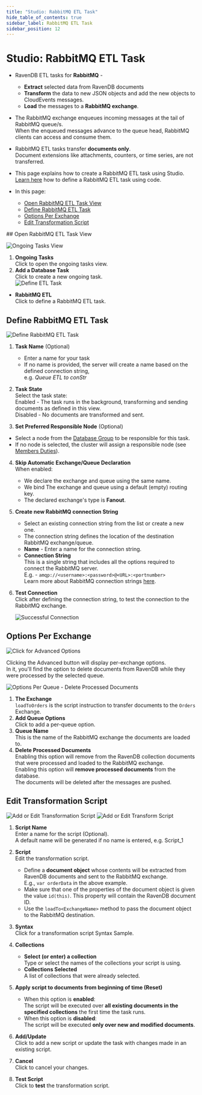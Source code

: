 ```yaml
---
title: "Studio: RabbitMQ ETL Task"
hide_table_of_contents: true
sidebar_label: RabbitMQ ETL Task
sidebar_position: 12
---
```



# Studio: RabbitMQ ETL Task
<Admonition type="note" title="">

* RavenDB ETL tasks for **RabbitMQ** -  
   * **Extract** selected data from RavenDB documents  
   * **Transform** the data to new JSON objects and add the new objects to CloudEvents messages.  
   * **Load** the messages to a **RabbitMQ exchange**.  
* The RabbitMQ exchange enqueues incoming messages at the tail of RabbitMQ queue/s.  
  When the enqueued messages advance to the queue head, RabbitMQ clients can access and consume them.  
* RabbitMQ ETL tasks transfer **documents only**.  
  Document extensions like attachments, counters, or time series, are not transferred.  
* This page explains how to create a RabbitMQ ETL task using Studio.  
  [Learn here](../../../../server/ongoing-tasks/etl/queue-etl/rabbit-mq.mdx) how to define a RabbitMQ ETL task using code.  

* In this page:  
  * [Open RabbitMQ ETL Task View](../../../../studio/database/tasks/ongoing-tasks/rabbitmq-etl-task.mdx#open-rabbitmq-etl-task-view)  
  * [Define RabbitMQ ETL Task](../../../../studio/database/tasks/ongoing-tasks/rabbitmq-etl-task.mdx#define-rabbitmq-etl-task)  
  * [Options Per Exchange](../../../../studio/database/tasks/ongoing-tasks/rabbitmq-etl-task.mdx#options-per-exchange)  
  * [Edit Transformation Script](../../../../studio/database/tasks/ongoing-tasks/rabbitmq-etl-task.mdx#edit-transformation-script)  

</Admonition>
## Open RabbitMQ ETL Task View

![Ongoing Tasks View](./assets/ongoing-tasks.png)

1. **Ongoing Tasks**  
   Click to open the ongoing tasks view.  
2. **Add a Database Task**  
   Click to create a new ongoing task.  
![Define ETL Task](./assets/rabbitmq_task-selection.png)

* **RabbitMQ ETL**  
  Click to define a RabbitMQ ETL task.  
   


## Define RabbitMQ ETL Task

![Define RabbitMQ ETL Task](./assets/rabbitmq_etl-define-task.png)

1. **Task Name** (Optional)  
   * Enter a name for your task  
   * If no name is provided, the server will create a name based on the defined connection string,  
     e.g. *Queue ETL to conStr*  

2. **Task State**  
   Select the task state:  
   Enabled - The task runs in the background, transforming and sending documents as defined in this view.  
   Disabled - No documents are transformed and sent.  

3. **Set Preferred Responsible Node** (Optional)  
  * Select a node from the [Database Group](../../../../studio/database/settings/manage-database-group.mdx) to be responsible for this task.  
  * If no node is selected, the cluster will assign a responsible node (see [Members Duties](../../../../studio/database/settings/manage-database-group.mdx#database-group-topology---members-duties)).  

4. **Skip Automatic Exchange/Queue Declaration**  
   When enabled:  
    * We declare the exchange and queue using the same name.  
    * We bind The exchange and queue using a default (empty) routing key.  
    * The declared exchange's type is **Fanout**.  

5. **Create new RabbitMQ connection String**  
    * Select an existing connection string from the list or create a new one.  
    * The connection string defines the location of the destination RabbitMQ exchange/queue.  
    * **Name** - Enter a name for the connection string.  
    * **Connection String**  
      This is a single string that includes all the options required to connect the 
      RabbitMQ server.  
      E.g. -  `amqp://<username>:<password>@<URL>:<portnumber>`  
      <Admonition type="note" title="">
       Learn more about RabbitMQ connection strings [here](https://www.rabbitmq.com/uri-spec.html).  
      </Admonition>

6. **Test Connection**  
   Click after defining the connection string, to test the connection to 
   the RabbitMQ exchange.  

     ![Successful Connection](./assets/rabbitmq_successful-connection.png)

  

## Options Per Exchange

![Click for Advanced Options](./assets/rabbitmq_click-for-advanced-options.png)

Clicking the Advanced button will display per-exchange options.  
In it, you'll find the option to delete documents from RavenDB 
while they were processed by the selected queue.  

![Options Per Queue - Delete Processed Documents](./assets/rabbitmq_options-per-queue.png)

1. **The Exchange**  
   `loadToOrders` is the script instruction to transfer documents to the `Orders` Exchange.  
2. **Add Queue Options**  
   Click to add a per-queue option.  
3. **Queue Name**  
   This is the name of the RabbitMQ exchange the documents are loaded to.  
4. **Delete Processed Documents**  
   Enabling this option will remove from the RavenDB collection documents that 
   were processed and loaded to the RabbitMQ exchange.  
   <Admonition type="warning" title="">
    Enabling this option will **remove processed documents** from the database.  
    The documents will be deleted after the messages are pushed.  
   </Admonition>



## Edit Transformation Script

![Add or Edit Transformation Script](./assets/add-or-edit-script.png)
![Add or Edit Transform Script](./assets/rabbitmq_transformation-script.png)

1. **Script Name**  
   Enter a name for the script (Optional).  
   A default name will be generated if no name is entered, e.g. Script_1  

2. **Script**  
   Edit the transformation script.  
   * Define a **document object** whose contents will be extracted from 
     RavenDB documents and sent to the RabbitMQ exchange.  
     E.g., `var orderData` in the above example.  
   * Make sure that one of the properties of the document object 
     is given the value `id(this)`. This property will contain the 
     RavenDB document ID.  
   * Use the `loadTo<ExchangeName>` method to pass the document object 
     to the RabbitMQ destination.  

3. **Syntax**  
   Click for a transformation script Syntax Sample.  

4. **Collections**  
    * **Select (or enter) a collection**  
      Type or select the names of the collections your script is using.  
    * **Collections Selected**  
      A list of collections that were already selected.  

5. **Apply script to documents from beginning of time (Reset)**  
    * When this option is **enabled**:  
      The script will be executed over **all existing documents in the 
      specified collections** the first time the task runs.  
    * When this option is **disabled**:  
      The script will be executed **only over new and modified documents**.  

6. **Add/Update**  
   Click to add a new script or update the task with changes made in an existing script.  

7. **Cancel**  
   Click to cancel your changes.  

8. **Test Script**  
   Click to **test** the transformation script.  



